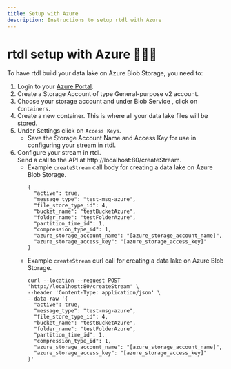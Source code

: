 ```yaml
---
title: Setup with Azure
description: Instructions to setup rtdl with Azure
---
```


# rtdl setup with Azure 🤷🏽‍♂️

To have rtdl build your data lake on Azure Blob Storage, you need to:
  1.  Login to your [Azure Portal](https://portal.azure.com/).
  2.  Create a Storage Account of type General-purpose v2 account.
  3.  Choose your storage account and under Blob Service , click on `Containers`.
  4.  Create a new container. This is where all your data lake files will be stored.
  5.  Under Settings click on `Access Keys`.
      * Save the Storage Account Name and Access Key for use in configuring your stream in rtdl.
  6.  Configure your stream in rtdl.  
      Send a call to the API at http://localhost:80/createStream.
      * Example `createStream` call body for creating a data lake on Azure Blob Storage.  
        ```
        {
          "active": true,
          "message_type": "test-msg-azure",
          "file_store_type_id": 4,
          "bucket_name": "testBucketAzure",
          "folder_name": "testFolderAzure",
          "partition_time_id": 1,
          "compression_type_id": 1,
          "azure_storage_account_name": "[azure_storage_account_name]",
          "azure_storage_access_key": "[azure_storage_access_key]"
        }
        ```
      * Example `createStream` curl call for creating a data lake on Azure Blob Storage.  
        ```
        curl --location --request POST 'http://localhost:80/createStream' \
        --header 'Content-Type: application/json' \
        --data-raw '{
          "active": true,
          "message_type": "test-msg-azure",
          "file_store_type_id": 4,
          "bucket_name": "testBucketAzure",
          "folder_name": "testFolderAzure",
          "partition_time_id": 1,
          "compression_type_id": 1,
          "azure_storage_account_name": "[azure_storage_account_name]",
          "azure_storage_access_key": "[azure_storage_access_key]"
        }'
        ```
